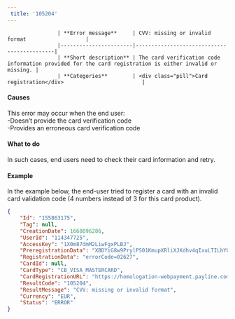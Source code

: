```yaml
---  
 title: '105204'  
---  
```



                    | **Error message**     | CVV: missing or invalid format                   |
                    |-----------------------|--------------------------------------------|
                    | **Short description** | The card verification code information provided for the card registration is either invalid or missing. |
                    | **Categories**        | <div class="pill">Card registration</div>                         |
                  

#### Causes  

This error may occur when the end user:  
-Doesn’t provide the card verification code  
-Provides an erroneous card verification code  

#### What to do  

In such cases, end users need to check their card information and retry.  

#### Example  

In the example below, the end-user tried to register a card with an invalid card validation code (4 numbers instead of 3 for this card product).  
```json API Response
{
    "Id": "155863175",
    "Tag": null,
    "CreationDate": 1668096286,
    "UserId": "114347725",
    "AccessKey": "1X0m87dmM2LiwFgxPLBJ",
    "PreregistrationData": "XBDYiG8w9PrylPS01KmupXRliXJKdhv4qIxuLTILhYGx1ZSk-7UTfl_7827seZIJ2ddFLVXdicolcUIkv_kKEA",
    "RegistrationData": "errorCode=02627",
    "CardId": null,
    "CardType": "CB_VISA_MASTERCARD",
    "CardRegistrationURL": "https://homologation-webpayment.payline.com/webpayment/getToken",
    "ResultCode": "105204",
    "ResultMessage": "CVV: missing or invalid format",
    "Currency": "EUR",
    "Status": "ERROR"
}
```